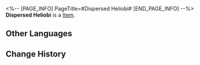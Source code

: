 <%-- [PAGE_INFO]
PageTitle=#Dispersed Heliobi#
[END_PAGE_INFO] --%>
{{Item Infobox
|title       = Dispersed Heliobi
|id          = 140383
|image       = Item Dispersed Heliobi.png
|type        = 
|invCategory = 
|rarity      = 1
|effect      = 
|description = These appear to be heliobi fragments scattered across the land when Cirrus shattered.
}}
{{Description|1=''"Powerful heliobi can possibly swallow weaker ones and temporarily force them to be joined as one..."''}}
'''Dispersed Heliobi''' is a [[Item]].

==Other Languages==
{{Other Languages
|en   = Dispersed Heliobi
|zhs  = 逸散岁阳
|zht  = 逸散歲陽
|ja   = 逃げた歳陽
|ko   = 흩어진 세양
|es   = Heliobus dispersos
|fr   = Héliobes dispersés
|ru   = Рассеянный хелиоби
|th   = Heliobi ที่กระจัดกระจาย
|vi   = Tuế Dương Tẩu Tán
|de   = Verstreuter Heliobus
|id   = Pecahan Heliobus
|pt   = Heliobi Dispersos
}}

==Change History==
{{Change History|2.0}}